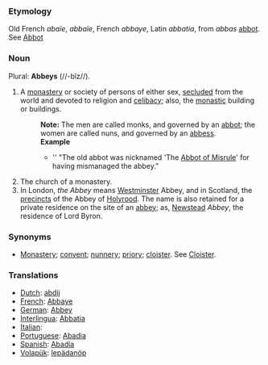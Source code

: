 ===Etymology===
Old French ''abaïe'', ''abbaïe'', French ''abbaye'', Latin ''abbatia'', from ''abbas'' [[abbot]]. See [[Abbot]]
===Noun===
Plural: '''Abbeys''' (//-b&#301;z//).
#A [[monastery]] or society of persons of either sex, [[secluded]] from the world and devoted to religion and [[celibacy]]; also, the [[monastic]] building or buildings.
#:'''Note:''' The men are called monks, and governed by an [[abbot]]; the women are called nuns, and governed by an [[abbess]].
#:'''Example'''
#:*'' "The old abbot was nicknamed 'The [[Abbot of Misrule]]' for having mismanaged the abbey." 
#The church of a monastery.
#In London, ''the Abbey'' means [[Westminster]] Abbey, and in Scotland, the [[precincts]] of the Abbey of [[Holyrood]]. The name is also retained for a private residence on the site of an [[abbey]]; as, [[Newstead]] ''Abbey'', the residence of Lord Byron.

===Synonyms===
*[[Monastery]]; [[convent]]; [[nunnery]]; [[priory]]; [[cloister]]. See [[Cloister]].


=== Translations ===
*[[Dutch]]: [[abdij]]
*[[French]]: [[Abbaye]]
*[[German]]: [[Abbey]]
*[[Interlingua]]: [[Abbatia]]
*[[Italian]]: [[]]
*[[Portuguese]]: [[Abadia]]
*[[Spanish]]: [[Abadía]]
*[[Volapük]]: [[lepädanöp]]